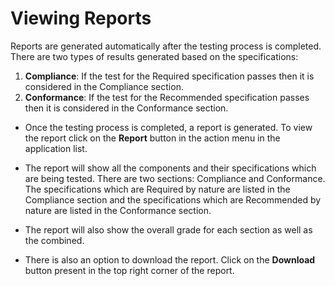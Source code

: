 

# Viewing Reports

Reports are generated automatically after the testing process is completed. There are two types of results generated based on the specifications:

1. **Compliance**: If the test for the Required specification passes then it is considered in the Compliance section.
2. **Conformance**: If the test for the Recommended specification passes then it is considered in the Conformance section.

- Once the testing process is completed, a report is generated. To view the report click on the **Report** button in the action menu in the application list.
 
 <ImageViewer src={Report1}/>
 <ImageViewer src={Report2}/>
 <ImageViewer src={Report3}/>

- The report will show all the components and their specifications which are being tested. There are two sections: Compliance and Conformance. The specifications which are Required by nature are listed in the Compliance section and the specifications which are Recommended by nature are listed in the Conformance section.

- The report will also show the overall grade for each section as well as the combined.

- There is also an option to download the report. Click on the **Download** button present in the top right corner of the report.
